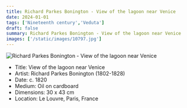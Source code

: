 ```yaml
---
title: Richard Parkes Bonington - View of the lagoon near Venice
date: 2024-01-01
tags: ['Nineteenth century','Veduta']
draft: false
summary: Richard Parkes Bonington - View of the lagoon near Venice
images: ['/static/images/10797.jpg']
---
```


![Richard Parkes Bonington - View of the lagoon near Venice](/static/images/10797.jpg)

* Title: View of the lagoon near Venice
* Artist: Richard Parkes Bonington (1802-1828)
* Date: c. 1820
* Medium: Oil on cardboard
* Dimensions: 30 x 43 cm
* Location: Le Louvre, Paris, France


